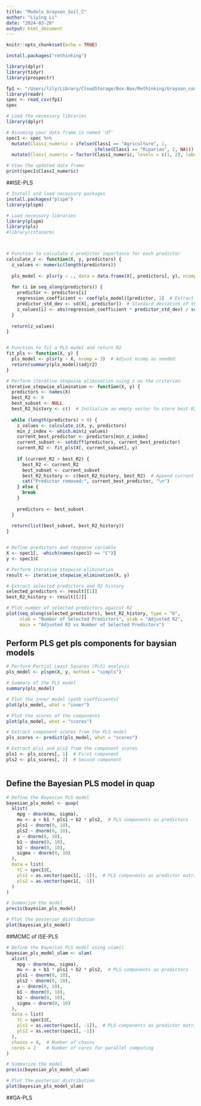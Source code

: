 ```yaml
---
title: "Models_Grayson_Soil_C"
author: "Liying Li"
date: "2024-03-20"
output: html_document
---
```


```r
knitr::opts_chunk$set(echo = TRUE)
```

```r
install.packages("rethinking")
```


```r
library(dplyr)
library(tidyr)
library(prospectr)
```


```r
fp1 <- "/Users/lily/Library/CloudStorage/Box-Box/Rethinking/Grayson_continuum_removal.csv"
library(readr)
spec <- read_csv(fp1)
spec
```

```r
# Load the necessary libraries
library(dplyr)

# Assuming your data frame is named 'df'
spec1 <- spec %>%
  mutate(Class1_numeric = ifelse(Class1 == "Agriculture", 1, 
                                 ifelse(Class1 == "Riparian", 2, NA))) %>%
  mutate(Class1_numeric = factor(Class1_numeric, levels = c(1, 2), labels = c("Agriculture", "Riparian")))

# View the updated data frame
print(spec1$Class1_numeric)
```

##ISE-PLS
```r
# Install and load necessary packages
install.packages("plspm")
library(plspm)
```


```r
# Load necessary libraries
library(plspm)
library(pls)
#library(rstanarm)



# Function to calculate z predictor importance for each predictor
calculate_z <- function(X, y, predictors) {
  z_values <- numeric(length(predictors))
  
  pls_model <- plsr(y ~ ., data = data.frame(X[, predictors], y), ncomp = 1)  # Fit PLS model with selected predictors
  
  for (i in seq_along(predictors)) {
    predictor <- predictors[i]
    regression_coefficient <- coef(pls_model)[predictor, 1]  # Extract regression coefficient
    predictor_std_dev <- sd(X[, predictor])  # Standard deviation of the predictor
    z_values[i] <- abs(regression_coefficient * predictor_std_dev) / sum(abs(coef(pls_model)))  # Calculate z
  }
  
  return(z_values)
}


# Function to fit a PLS model and return R2
fit_pls <- function(X, y) {
  pls_model <- plsr(y ~ X, ncomp = 3)  # Adjust ncomp as needed
  return(summary(pls_model)$adjr2)
}

# Perform iterative stepwise elimination using z as the criterion
iterative_stepwise_elimination <- function(X, y) {
  predictors <- names(X)
  best_R2 <- 0
  best_subset <- NULL
  best_R2_history <- c()  # Initialize an empty vector to store best R2 values
  
  while (length(predictors) > 0) {
    z_values <- calculate_z(X, y, predictors)
    min_z_index <- which.min(z_values)
    current_best_predictor <- predictors[min_z_index]
    current_subset <- setdiff(predictors, current_best_predictor)
    current_R2 <- fit_pls(X[, current_subset], y)
    
    if (current_R2 > best_R2) {
      best_R2 <- current_R2
      best_subset <- current_subset
      best_R2_history <- c(best_R2_history, best_R2)  # Append current best R2 to history
      cat("Predictor removed:", current_best_predictor, "\n")
    } else {
      break
    }
    
    predictors <- best_subset
  }
  
  return(list(best_subset, best_R2_history))
}


# Define predictors and response variable
X <- spec1[, -which(names(spec1) == "C")]
y <- spec1$C

# Perform iterative stepwise elimination
result <- iterative_stepwise_elimination(X, y)

# Extract selected predictors and R2 history
selected_predictors <- result[[1]]
best_R2_history <- result[[2]]

# Plot number of selected predictors against R2
plot(seq_along(selected_predictors), best_R2_history, type = "b", 
     xlab = "Number of Selected Predictors", ylab = "Adjusted R2", 
     main = "Adjusted R2 vs Number of Selected Predictors")


```


## Perform PLS get pls components for baysian models
```r

# Perform Partial Least Squares (PLS) analysis
pls_model <- plspm(X, y, method = "simpls")

# Summary of the PLS model
summary(pls_model)

# Plot the inner model (path coefficients)
plot(pls_model, what = "inner")

# Plot the scores of the components
plot(pls_model, what = "scores")

# Extract component scores from the PLS model
pls_scores <- predict(pls_model, what = "scores")

# Extract pls1 and pls2 from the component scores
pls1 <- pls_scores[, 1]  # First component
pls2 <- pls_scores[, 2]  # Second component



```




## Define the Bayesian PLS model in quap
```r
# Define the Bayesian PLS model
bayesian_pls_model <- quap(
  alist(
    mpg ~ dnorm(mu, sigma),
    mu <- a + b1 * pls1 + b2 * pls2,  # PLS components as predictors
    pls1 ~ dnorm(0, 10),
    pls2 ~ dnorm(0, 10),
    a ~ dnorm(0, 10),
    b1 ~ dnorm(0, 10),
    b2 ~ dnorm(0, 10),
    sigma ~ dnorm(0, 10)
  ),
  data = list(
    tC = spec1$C,
    pls1 = as.vector(spec1[, -1]),  # PLS components as predictor matrix
    pls2 = as.vector(spec1[, -1])
  )
)

# Summarize the model
precis(bayesian_pls_model)

# Plot the posterior distribution
plot(bayesian_pls_model)
```


##MCMC of ISE-PLS
```r

# Define the Bayesian PLS model using ulam()
bayesian_pls_model_ulam <- ulam(
  alist(
    mpg ~ dnorm(mu, sigma),
    mu <- a + b1 * pls1 + b2 * pls2,  # PLS components as predictors
    pls1 ~ dnorm(0, 10),
    pls2 ~ dnorm(0, 10),
    a ~ dnorm(0, 10),
    b1 ~ dnorm(0, 10),
    b2 ~ dnorm(0, 10),
    sigma ~ dnorm(0, 10)
  ),
  data = list(
    tC = spec1$C,
    pls1 = as.vector(spec1[, -1]),  # PLS components as predictor matrix
    pls2 = as.vector(spec1[, -1])
  ),
  chains = 4,  # Number of chains
  cores = 2    # Number of cores for parallel computing
)

# Summarize the model
precis(bayesian_pls_model_ulam)

# Plot the posterior distribution
plot(bayesian_pls_model_ulam)

```


##GA-PLS
